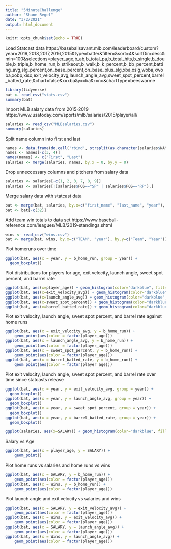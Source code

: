 ```yaml
---
title: "5MinuteChallenge"
author: "Shane Regel"
date: "3/2/2021"
output: html_document
---
```


```r
knitr::opts_chunk$set(echo = TRUE)
```

Load Statcast data
https://baseballsavant.mlb.com/leaderboard/custom?year=2019,2018,2017,2016,2015&type=batter&filter=&sort=4&sortDir=desc&min=100&selections=player_age,b_ab,b_total_pa,b_total_hits,b_single,b_double,b_triple,b_home_run,b_strikeout,b_walk,b_k_percent,b_bb_percent,batting_avg,slg_percent,on_base_percent,on_base_plus_slg,xba,xslg,woba,xwoba,xobp,xiso,exit_velocity_avg,launch_angle_avg,sweet_spot_percent,barrel_batted_rate,&chart=false&x=xba&y=xba&r=no&chartType=beeswarme

```r
library(tidyverse)
bat <- read_csv("stats.csv")
summary(bat)
```

Import MLB salary data from 2015-2019
https://www.usatoday.com/sports/mlb/salaries/2015/player/all/

```r
salaries <- read_csv("MLBsalaries.csv")
summary(salaries)
```

Split name column into first and last

```r
names <- data.frame(do.call('rbind', strsplit(as.character(salaries$NAME),' ',fixed=TRUE)))
names <- names[-c(3, 4)]
names(names) <- c("First", "Last")
salaries <- merge(salaries, names, by.x = 0, by.y = 0)
```

Drop unneccessary columns and pitchers from salary data

```r
salaries <- salaries[-c(1, 2, 3, 7, 8, 9)]
salaries <- salaries[!(salaries$POS=="SP" | salaries$POS=="RP"),]
```

Merge salary data with statcast data

```r
bat <- merge(bat, salaries, by.x=c("first_name", "last_name", "year"), by.y=c("First", "Last", "YEAR"))
bat <- bat[-c(32)]
```

Add team win totals to data set
https://www.baseball-reference.com/leagues/MLB/2019-standings.shtml

```r
wins <- read_csv("wins.csv")
bat <- merge(bat, wins, by.x=c("TEAM", "year"), by.y=c("Team", "Year"))
```

Plot homeruns over time

```r
ggplot(bat, aes(x = year, y = b_home_run, group = year)) +            
  geom_boxplot()
```

Plot distributions for players for age, exit velocity, launch angle, sweet spot percent, and barrel rate

```r
ggplot(bat, aes(x=player_age)) + geom_histogram(color="darkblue", fill="lightblue")
ggplot(bat, aes(x=exit_velocity_avg)) + geom_histogram(color="darkblue", fill="lightblue")
ggplot(bat, aes(x=launch_angle_avg)) + geom_histogram(color="darkblue", fill="lightblue")
ggplot(bat, aes(x=sweet_spot_percent)) + geom_histogram(color="darkblue", fill="lightblue")
ggplot(bat, aes(x=barrel_batted_rate)) + geom_histogram(color="darkblue", fill="lightblue")
```

Plot exit velocity, launch angle, sweet spot percent, and barrel rate against home runs

```r
ggplot(bat, aes(x = exit_velocity_avg, y = b_home_run)) +
    geom_point(aes(color = factor(player_age)))
ggplot(bat, aes(x = launch_angle_avg, y = b_home_run)) +
    geom_point(aes(color = factor(player_age)))
ggplot(bat, aes(x = sweet_spot_percent, y = b_home_run)) +
    geom_point(aes(color = factor(player_age)))
ggplot(bat, aes(x = barrel_batted_rate, y = b_home_run)) +
    geom_point(aes(color = factor(player_age)))
```


Plot exit velocity, launch angle, sweet spot percent, and barrel rate over time since statcasts release

```r
ggplot(bat, aes(x = year, y = exit_velocity_avg, group = year)) +            
  geom_boxplot()
ggplot(bat, aes(x = year, y = launch_angle_avg, group = year)) +            
  geom_boxplot()
ggplot(bat, aes(x = year, y = sweet_spot_percent, group = year)) +            
  geom_boxplot()
ggplot(bat, aes(x = year, y = barrel_batted_rate, group = year)) +            
  geom_boxplot()
```


```r
ggplot(salaries, aes(x=SALARY)) + geom_histogram(color="darkblue", fill="lightblue")
```

Salary vs Age

```r
ggplot(bat, aes(x = player_age, y = SALARY)) +
    geom_point()
```


Plot home runs vs salaries and home runs vs wins

```r
ggplot(bat, aes(x = SALARY, y = b_home_run)) +
    geom_point(aes(color = factor(player_age)))
ggplot(bat, aes(x = Wins, y = b_home_run)) +
    geom_point(aes(color = factor(player_age)))
```

Plot launch angle and exit velocity vs salaries and wins

```r
ggplot(bat, aes(x = SALARY, y = exit_velocity_avg)) +
    geom_point(aes(color = factor(player_age)))
ggplot(bat, aes(x = Wins, y = exit_velocity_avg)) +
    geom_point(aes(color = factor(player_age)))
ggplot(bat, aes(x = SALARY, y = launch_angle_avg)) +
    geom_point(aes(color = factor(player_age)))
ggplot(bat, aes(x = Wins, y = launch_angle_avg)) +
    geom_point(aes(color = factor(player_age)))
```

